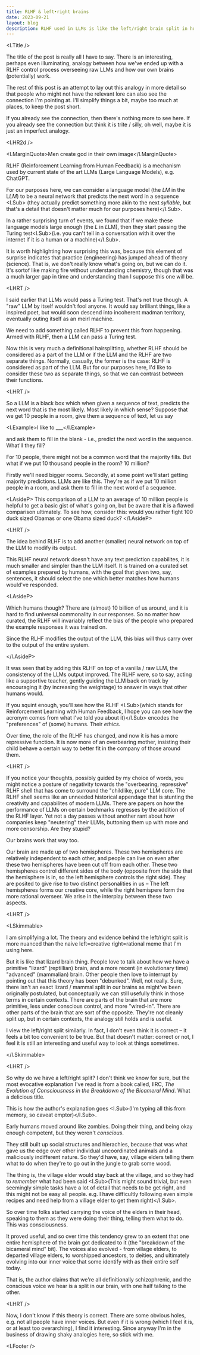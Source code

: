 ```yaml
---
title: RLHF & left•right brains
date: 2023-09-21
layout: blog
description: RLHF used in LLMs is like the left/right brain split in humans
---
```



<I.Title />

The title of the post is really all I have to say. There is an interesting,
perhaps even illuminating, analogy between how we've ended up with a RLHF
control process overseeing raw LLMs and how our own brains (potentially) work.

The rest of this post is an attempt to lay out this analogy in more detail so
that people who might not have the relevant lore can also see the connection I'm
pointing at. I'll simplify things a bit, maybe too much at places, to keep the
post short.

If you already see the connection, then there's nothing more to see here. If you
already see the connection but think it is trite / silly, oh well, maybe it is
just an imperfect analogy.

<I.HR2d />

<I.MarginQuote>Men create god in their own image</I.MarginQuote>

RLHF (Reinforcement Learning from Human Feedback) is a mechanism used by current
state of the art LLMs (Large Language Models), e.g. ChatGPT.

For our purposes here, we can consider a language model (the _LM_ in the L*LM*)
to be a neural network that predicts the next word in a sequence <I.Sub> (they
actually predict something more akin to the next _syllable_, but that's a detail
that doesn't matter much for our purposes here)</I.Sub>.

In a rather surprising turn of events, we found that if we make these language
models large enough (the _L_ in *L*LM), then they start passing the Turing
test<I.Sub>(i.e. you can't tell in a conversation with it over the internet if
it is a human or a machine)</I.Sub>.

It is worth highlighting how surprising this was, because this element of
surprise indicates that practice (engineering) has jumped ahead of theory
(science). That is, we don't really know what's going on, but we can do it. It's
sortof like making fire without understanding chemistry, though that was a much
larger gap in time and understanding than I suppose this one will be.

<I.HRT />

I said earlier that LLMs would pass a Turing test. That's not true though. A
"raw" LLM by itself wouldn't fool anyone. It would say brilliant things, like a
inspired poet, but would soon descend into incoherent madman territory,
eventually outing itself as an meirl machine.

We need to add something called RLHF to prevent this from happening. Armed with
RLHF, then a LLM can pass a Turing test.

Now this is very much a definitional hairsplitting, whether RLHF should be
considered as a part of the LLM or if the LLM and the RLHF are two separate
things. Normally, casually, the former is the case: RLHF is considered as part
of the LLM. But for our purposes here, I'd like to consider these two as
separate things, so that we can contrast between their functions.

<I.HRT />

So a LLM is a black box which when given a sequence of text, predicts the next
word that is the most likely. Most likely in which sense? Suppose that we get 10
people in a room, give them a sequence of text, let us say

<I.Example>I like to ___</I.Example>

and ask them to fill in the blank - i.e., predict the next word in the sequence.
What'll they fill?

For 10 people, there might not be a common word that the majority fills. But
what if we put 10 thousand people in the room? 10 million?

Firstly we'll need bigger rooms. Secondly, at some point we'll start getting
majority predictions. LLMs are like this. They're as if we put 10 million people
in a room, and ask them to fill in the next word of a sequence.

<I.AsideP>
    This comparison of a LLM to an average of 10 million people is helpful to
    get a basic gist of what's going on, but be aware that it is a flawed
    comparison ultimately. To see how, consider this: would you rather fight 100
    duck sized Obamas or one Obama sized duck?
</I.AsideP>

<I.HRT />

The idea behind RLHF is to add another (smaller) neural network on top of the
LLM to modify its output.

This RLHF neural network doesn't have any text prediction capabilites, it is
much smaller and simpler than the LLM itself. It is trained on a curated set of
examples prepared by humans, with the goal that given two, say, sentences, it
should select the one which better matches how humans would've responded.

<I.AsideP>
    <p>
        Which humans though? There are (almost) 10 billion of us around, and it
        is hard to find universal commonality in our responses. So no matter how
        curated, the RLHF will invariably reflect the bias of the people who
        prepared the example responses it was trained on.
    </p>
    <p>
        Since the RLHF modifies the output of the LLM, this bias will thus carry
        over to the output of the entire system.
    </p>
</I.AsideP>

It was seen that by adding this RLHF on top of a vanilla / raw LLM, the
consistency of the LLMs output improved. The RLHF were, so to say, acting like a
supportive teacher, gently guiding the LLM back on track by encouraging it (by
increasing the weightage) to answer in ways that other humans would.

If you squint enough, you'll see how the RLHF <I.Sub>(which stands for
Reinforcement Learning with Human Feedback, I hope you can see how the acronym
comes from what I've told you about it)</I.Sub> encodes the "preferences" of
(some) humans. Their _ethics_.

Over time, the role of the RLHF has changed, and now it is has a more repressive
function. It is now more of an overbearing mother, insisting their child behave
a certain way to better fit in the company of those around them.

<I.HRT />

If you notice your thoughts, possibly guided by my choice of words, you might
notice a posture of negativity towards the "overbearing, repressive" RLHF shell
that has come to surround the "childlike, pure" LLM core. The RLHF shell seems
like an unneeded historical appendage that is stunting the creativity and
capabilites of modern LLMs. There are papers on how the performance of LLMs on
certain bechmarks regresses by the addition of the RLHF layer. Yet not a day
passes without another rant about how companies keep "neutering" their LLMs,
buttoning them up with more and more censorship. Are they stupid?

Our brains work that way too.

Our brain are made up of two hemispheres. These two hemispheres are relatively
independent to each other, and people can live on even after these two
hemispheres have been cut off from each other. These two hemispheres control
different sides of the body (opposite from the side that the hemisphere is in,
so the left hemisphere controls the right side). They are posited to give rise
to two distinct personalities in us – The left hemispheres forms our creative
core, while the right hemispere form the more rational overseer. We arise in the
interplay between these two aspects.

<I.HRT />

<I.Skimmable>

I am simplifying a lot. The theory and evidence behind the left/right split is
more nuanced than the naive left=creative right=rational meme that I'm using
here.

But it is like that lizard brain thing. People love to talk about how we have a
primitive "lizard" (reptillian) brain, and a more recent (in evolutionary time)
"advanced" (mammalian) brain. Other people then love to interrupt by pointing
out that this theory has been "debunked". Well, not really. Sure, there isn't an
exact lizard / mammal split in our brains as might've been originally
postulated, but conceptually we can still usefully think in those terms in
certain contexts. There are parts of the brain that are more primitive, less
under conscious control, and more "wired-in". There are other parts of the brain
that are sort of the opposite. They're not cleanly split up, but in certain
contexts, the analogy still holds and is useful.

I view the left/right split similarly. In fact, I don't even think it is correct
– it feels a bit too convenient to be true. But that doesn't matter: correct or
not, I feel it is still an interesting and useful way to look at things
sometimes.

</I.Skimmable>

<I.HRT />

So why do we have a left/right split? I don't think we know for sure, but the
most evocative explanation I've read is from a book called, IIRC, _The Evolution
of Consciousness in the Breakdown of the Bicameral Mind_. What a delicious
title.

This is how the author's explanation goes <I.Sub>(I'm typing all this from
memory, so caveat emptor)</I.Sub>.

Early humans moved around like zombies. Doing their thing, and being okay enough
competent, but they weren't _conscious_.

They still built up social structures and hierachies, because that was what gave
us the edge over other individual uncoordinated animals and a maliciously
indifferent nature. So they'd have, say, village elders telling them what to do
when they're to go out in the jungle to grab some wood.

The thing is, the village elder would stay back at the village, and so they had
to _remember_ what had been said <I.Sub>(This might sound trivial, but even
seemingly simple tasks have a lot of detail that needs to be get right, and this
might not be easy all people. e.g. I have difficultly following even simple
recipes and need help from a village elder to get them right)</I.Sub>.

So over time folks started carrying the voice of the elders in their head,
speaking to them as they were doing their thing, telling them what to do. This
was consciousness.

It proved useful, and so over time this tendency grew to an extent that one
entire hemisphere of the brain got dedicated to it (the "breakdown of the
bicameral mind" bit). The voices also evolved - from village elders, to departed
village elders, to worshipped ancestors, to deities, and ultimately evolving
into our inner voice that some identify with as their entire self today.

That is, the author claims that we're all definitionally schizophrenic, and the
conscious voice we hear is a split in our brain, with one half talking to the
other.

<I.HRT />

Now, I don't know if this theory is correct. There are some obvious holes, e.g.
not all people have inner voices. But even if it is wrong (which I feel it is,
or at least too overarching), I find it interesting. Since anyway I'm in the
business of drawing shaky analogies here, so stick with me.


<I.Footer />
